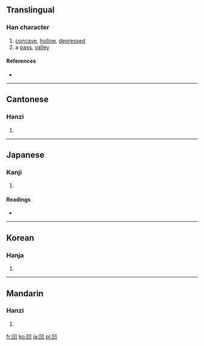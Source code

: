 ==Translingual==

===Han character===
{{Han char|rn=17|rad=凵|as=03|sn=5|four=7777<sub>0</sub>|canj=尸尸山 (SSU)}}

# [[concave]], [[hollow]], [[depressed]]
# a [[pass]], [[valley]]

====References====
* {{Han ref|kx=0135.100|dkj=01810|dj=0301.060|hdz=10308.030|uh=51F9|ud=20985|bh=A557|bd=42327}}

----

==Cantonese==

===Hanzi===
{{yue-hanzi|jyut=|y=[[aau3]], [[nap1]] [[wa1]]}}

# {{defn|Cantonese}}

----

==Japanese==

===Kanji===
{{ja-kanji|grade=c|rs=凵03}}

# {{defn|Japanese}}

====Readings====
* {{ja-readings|on=[[おう]] (ō)|kun=[[くぼむ]] (kubomu), [[くぼみ]] (kubomi)}}

----

==Korean==

===Hanja===
{{ko-hanja|hangeul=요|eumhun=오목할|rv=yo|mr=yo}}

# {{defn|Korean}}

----

==Mandarin==

===Hanzi===
{{cmn-hanzi|pin=[[āo]] ([[ao1]])|wg=[[ao1|ao<sup>1</sup>]]}}

# {{defn|Mandarin}}

[[fr:凹]]
[[ko:凹]]
[[ja:凹]]
[[pl:凹]]